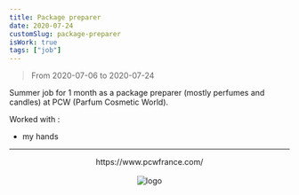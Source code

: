 ```yaml
---
title: Package preparer
date: 2020-07-24
customSlug: package-preparer
isWork: true
tags: ["job"]
---
```


> From 2020-07-06 to 2020-07-24

Summer job for 1 month as a package preparer (mostly perfumes and candles) at PCW (Parfum Cosmetic World).

Worked with :

- my hands

---


<div style="text-align: center">
    <div>https://www.pcwfrance.com/</div>
    <br />
    <Image src={logo} alt="logo" height={100}/>
</div>

